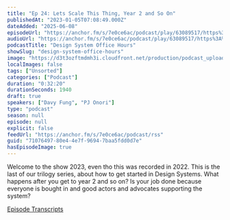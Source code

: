 ```yaml
---
title: "Ep 24: Lets Scale This Thing, Year 2 and So On"
publishedAt: "2023-01-05T07:08:49.000Z"
dateAdded: "2025-06-08"
episodeUrl: "https://anchor.fm/s/7e0ce6ac/podcast/play/63089517/https%3A%2F%2Fd3ctxlq1ktw2nl.cloudfront.net%2Fstaging%2F2023-0-5%2Ff3ee6f32-b8ac-d9d1-1ddc-b6e57c0ca9b2.mp3"
audioUrl: "https://anchor.fm/s/7e0ce6ac/podcast/play/63089517/https%3A%2F%2Fd3ctxlq1ktw2nl.cloudfront.net%2Fstaging%2F2023-0-5%2Ff3ee6f32-b8ac-d9d1-1ddc-b6e57c0ca9b2.mp3"
podcastTitle: "Design System Office Hours"
showSlug: "design-system-office-hours"
image: "https://d3t3ozftmdmh3i.cloudfront.net/production/podcast_uploaded/21047747/21047747-1642215503935-4328fa84d55a7.jpg"
localImages: false
tags: ["Unsorted"]
categories: ["Podcast"]
duration: "0:32:20"
durationSeconds: 1940
draft: true
speakers: ["Davy Fung", "PJ Onori"]
type: "podcast"
season: null
episode: null
explicit: false
feedUrl: "https://anchor.fm/s/7e0ce6ac/podcast/rss"
guid: "71076497-80e4-4e7f-9694-7baa5fdd0d7e"
hasEpisodeImage: true
---
```

Welcome to the show 2023, even tho this was recorded in 2022. This is the last of our trilogy series, about how to get started in Design Systems. What happens after you get to year 2 and so on? Is your job done because everyone is bought in and good actors and advocates supporting the system?

[Episode Transcripts](https://docs.google.com/document/d/1eBPOj7pQJBKCsc4uWlMM1XwwfTOLiK7Av_qEbwu2F_M/edit?usp=sharing)
